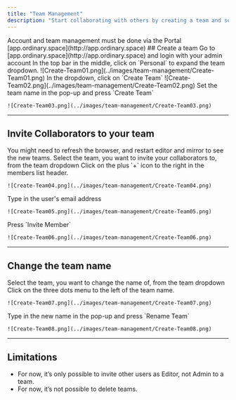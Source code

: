 ```yaml
---
title: "Team Management"
description: "Start collaborating with others by creating a team and send invites."
---
```


<Note>
Account and team management must be done via the Portal [app.ordinary.space](http://app.ordinary.space)
</Note>
## Create a team

<Steps>
  <Step title="Login to the portal">
    Go to [app.ordinary.space](http://app.ordinary.space) and login with your admin account
  </Step>
  <Step title="Open the team selection">
    In the top bar in the middle, click on `Personal` to expand the team dropdown.
    ![Create-Team01.png](../images/team-management/Create-Team01.png)
  </Step>
  <Step title="Create a new team">
    In the dropdown, click on `Create Team`
    ![Create-Team02.png](../images/team-management/Create-Team02.png)
  </Step>

  <Step title="Set the name and confirm">
    Set the team name in the pop-up and press `Create Team`
    
    ![Create-Team03.png](../images/team-management/Create-Team03.png)
  </Step>
</Steps>

--- 


## Invite Collaborators to your team
<Note>
You might need to refresh the browser, and restart editor and mirror to see the new teams.
</Note>
<Steps>
  <Step title="Select the team">
    Select the team, you want to invite your collaborators to, from the team dropdown
  </Step>

  <Step title="Add collaborator">
    Click on the plus `+` icon to the right in the members list header.
    
    ![Create-Team04.png](../images/team-management/Create-Team04.png)
  </Step>

  <Step title="Invite via email">
    Type in the user's email address
    
    ![Create-Team05.png](../images/team-management/Create-Team05.png)
  </Step>

  <Step title="Send the invitation">
    Press `Invite Member`
    
    ![Create-Team06.png](../images/team-management/Create-Team06.png)
  </Step>
</Steps>

---
## Change the team name

<Steps>
    <Step title="Select the team">
        Select the team, you want to change the name of, from the team dropdown
    </Step>
  <Step title="Open the context menu">
    Click on the three dots menu to the left of the team name.
    
    ![Create-Team07.png](../images/team-management/Create-Team07.png)
  </Step>
<Step title="Fill out the new name">
    Type in the new name in the pop-up and press `Rename Team`
    
    ![Create-Team08.png](../images/team-management/Create-Team08.png)
  </Step>
</Steps>

---
## Limitations

- For now, it’s only possible to invite other users as Editor, not Admin to a team.
- For now, it’s not possible to delete teams.